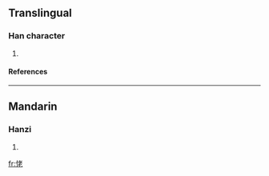==Translingual==
===Han character===
{{Han char|rn=61|rad=心|as=06|sn=9|four=9401<sub>1</sub>|canj=心十大心 (PJKP)}}
# {{defn|Han|sort=心06}}
====References====
{{Han ref|kx=0383.240|dkj=10526|dj=0714.030|hdz=42294.020|uh=6045|ud=24645|bh=CEC4|bd=52932}}
----
==Mandarin==
===Hanzi===
{{cmn-hanzi|pin=[[lǎo]] ([[lao3]])|wg=lao<sup>3</sup>}}
# {{defn|Mandarin}}

[[fr:恅]]